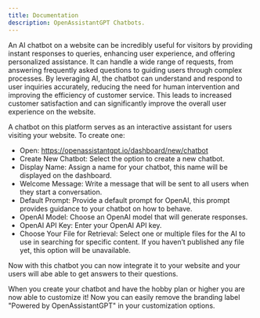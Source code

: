```yaml
---
title: Documentation
description: OpenAssistantGPT Chatbots.
---
```


An AI chatbot on a website can be incredibly useful for visitors by providing instant responses to queries, enhancing user experience, and offering personalized assistance. It can handle a wide range of requests, from answering frequently asked questions to guiding users through complex processes. By leveraging AI, the chatbot can understand and respond to user inquiries accurately, reducing the need for human intervention and improving the efficiency of customer service. This leads to increased customer satisfaction and can significantly improve the overall user experience on the website.

A chatbot on this platform serves as an interactive assistant for users visiting your website. To create one:

 - Open: https://openassistantgpt.io/dashboard/new/chatbot
 - Create New Chatbot: Select the option to create a new chatbot.
 - Display Name: Assign a name for your chatbot, this name will be displayed on the dashboard.
 - Welcome Message: Write a message that will be sent to all users when they start a conversation.
 - Default Prompt: Provide a default prompt for OpenAI, this prompt provides guidance to your chatbot on how to behave.
 - OpenAI Model: Choose an OpenAI model that will generate responses.
 - OpenAI API Key: Enter your OpenAI API key.
 - Choose Your File for Retrieval: Select one or multiple files for the AI to use in searching for specific content. If you haven’t published any file yet, this option will be unavailable.

Now with this chatbot you can now integrate it to your website and your users will abe able to get answers to their questions.

When you create your chatbot and have the hobby plan or higher you are now able to customize it! Now you can easily remove the branding label "Powered by OpenAssistantGPT" in your customization options. 
